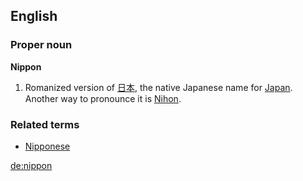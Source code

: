 ==English==
===Proper noun===
'''Nippon'''

#Romanized version of [[日本]], the native Japanese name for [[Japan]]. Another way to pronounce it is [[Nihon]].

===Related terms===
*[[Nipponese]]

[[de:nippon]]